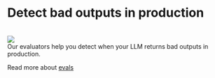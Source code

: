 # Detect bad outputs in production

<br />
<img
  src="/detect_bad_outputs.png"
  style={{
    height: "600px",
  }}
/>
<br />
Our evaluators help you detect when your LLM returns bad outputs in production.

Read more about [evals](../evals)
